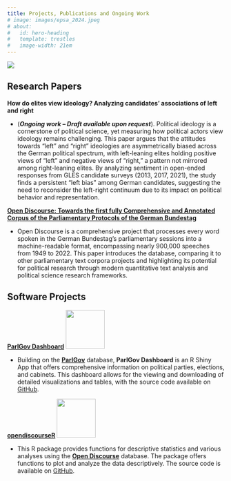 ```yaml
---
title: Projects, Publications and Ongoing Work
# image: images/epsa_2024.jpeg
# about:
#   id: hero-heading
#   template: trestles
#   image-width: 21em
---
```


<!-- <style> -->
<!--   #hero-heading { -->
<!--     background: linear-gradient(135deg, #6a89cc, #b8e994); -->
<!--     color: white; -->
<!--     padding: 50px 20px; -->
<!--     text-align: center; -->
<!--     border-radius: 10px; -->
<!--   } -->
<!--   .content { -->
<!--     margin: 20px; -->
<!--   } -->
<!-- </style> -->

::: {#hero-heading}
![](images/epsa_2024.jpeg)
:::



## Research Papers

**How do elites view ideology? Analyzing candidates' associations of left and right**

- (***Ongoing work -- Draft available upon request***). Political ideology is a cornerstone of political science, yet measuring how political actors view ideology remains challenging. This paper argues that the attitudes towards "left" and "right" ideologies are asymmetrically biased across the German political spectrum, with left-leaning elites holding positive views of "left" and negative views of "right," a pattern not mirrored among right-leaning elites. By analyzing sentiment in open-ended responses from GLES candidate surveys (2013, 2017, 2021), the study finds a persistent "left bias" among German candidates, suggesting the need to reconsider the left-right continuum due to its impact on political behavior and representation.

[**Open Discourse: Towards the first fully Comprehensive and Annotated Corpus of the Parliamentary Protocols of the German Bundestag**](https://osf.io/preprints/socarxiv/dx87u)

- Open Discourse is a comprehensive project that processes every word spoken in the German Bundestag's parliamentary sessions into a machine-readable format, encompassing nearly 900,000 speeches from 1949 to 2022. This paper introduces the database, comparing it to other parliamentary text corpora projects and highlighting its potential for political research through modern quantitative text analysis and political science research frameworks.

## Software Projects

[**ParlGov Dashboard**](https://lukas-warode.shinyapps.io/ParlGov_Dashboard/) ![](https://raw.githubusercontent.com/lwarode/ParlGov_Dashboard/357257758bb1f2dafe4f995ff30ed81130de1b52/pg_dashboard_sticker.png){width=90 fig-align='left'} 

- Building on the [**ParlGov**](https://www.parlgov.org/) database, **ParlGov Dashboard** is an R Shiny App that offers comprehensive information on political parties, elections, and cabinets. This dashboard allows for the viewing and downloading of detailed visualizations and tables, with the source code available on [GitHub](https://github.com/lwarode/ParlGov_Dashboard).

[**opendiscourseR**](https://open-discourse.github.io/opendiscouRse/) ![](https://raw.githubusercontent.com/open-discourse/opendiscouRse/main/images/od_sticker.png){width=90 fig-align='left'} 

- This R package provides functions for descriptive statistics and various analyses using the [**Open Discourse**](https://opendiscourse.de/) database. The package offers functions to plot and analyze the data descriptively. The source code is available on [GitHub](https://github.com/open-discourse/opendiscouRse).



